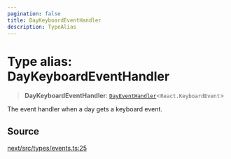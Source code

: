 ```yaml
---
pagination: false
title: DayKeyboardEventHandler
description: TypeAlias
---
```


# Type alias: DayKeyboardEventHandler

> **DayKeyboardEventHandler**: [`DayEventHandler`](/api/next/type-aliases/DayEventHandler.mdx)\<`React.KeyboardEvent`\>

The event handler when a day gets a keyboard event.

## Source

[next/src/types/events.ts:25](https://github.com/gpbl/react-day-picker/blob/575f9be39/next/src/types/events.ts#L25)
